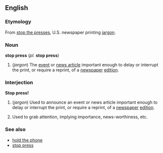 ==English==
=== Etymology ===
From [[stop the presses]], U.S. newspaper printing [[jargon]].

=== Noun ===
'''stop press''' (''pl.'' '''stop press''')
# (''jargon'') The [[event]] or [[news article]] important enough to delay or interrupt the print, or require a reprint, of a [[newspaper]] [[edition]].

=== Interjection ===
'''Stop press!'''
# (''jargon'') Used to announce an event or news article important enough to delay or interrupt the print, or require a reprint, of a [[newspaper]] [[edition]].
# {{idiom}} Used to grab attention, implying importance, news-worthiness, etc.

===See also===
*[[hold the phone]]
*[[stop press]]